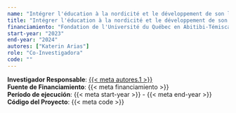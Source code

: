 ```yaml
---
name: "Intégrer l'éducation à la nordicité et le développement de son lieu dans les référentiels de la formation à l'écocitoyenneté: Enjeux et perspectives."
title: "Intégrer l'éducation à la nordicité et le développement de son lieu dans les référentiels de la formation à l'écocitoyenneté: Enjeux et perspectives."
financiamiento: "Fondation de l'Université du Québec en Abitibi-Témiscamingue / Fonds institutionnel de recherche-Création (FIRC)"
start-year: "2023"
end-year: "2024"
autores: ["Katerin Arias"]
role: "Co-Investigadora"
code: ""
---
```

**Investigador Responsable**: [{{< meta autores.1 >}}](../members/current/Katerin Arias.qmd)  
**Fuente de Financiamiento**: {{< meta financiamiento >}}  
**Período de ejecución**: {{< meta start-year >}} - {{< meta end-year >}}  
<!-- **Rol en el Proyecto**: {{< meta role >}}   -->
**Código del Proyecto**: {{< meta code >}} 